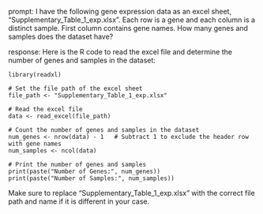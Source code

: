 prompt:
I have the following gene expression data as an excel sheet,  "Supplementary_Table_1_exp.xlsx". Each row is a gene and each column is a distinct sample. First column contains gene names. How many genes and samples does the dataset have?

response:
Here is the R code to read the excel file and determine the number of genes and samples in the dataset:

```
library(readxl)

# Set the file path of the excel sheet
file_path <- "Supplementary_Table_1_exp.xlsx"

# Read the excel file
data <- read_excel(file_path)

# Count the number of genes and samples in the dataset
num_genes <- nrow(data) - 1   # Subtract 1 to exclude the header row with gene names
num_samples <- ncol(data)

# Print the number of genes and samples
print(paste("Number of Genes:", num_genes))
print(paste("Number of Samples:", num_samples))
```

Make sure to replace "Supplementary_Table_1_exp.xlsx" with the correct file path and name if it is different in your case.
